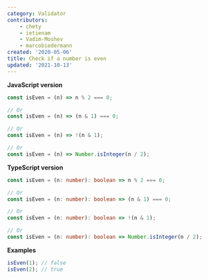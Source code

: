 ```yaml
---
category: Validator
contributors:
    - chety
    - ietienam
    - Vadim-Moshev
    - marcobiedermann
created: '2020-05-06'
title: Check if a number is even
updated: '2021-10-13'
---
```


**JavaScript version**

```js isEven.js
const isEven = (n) => n % 2 === 0;

// Or
const isEven = (n) => (n & 1) === 0;

// Or
const isEven = (n) => !(n & 1);

// Or
const isEven = (n) => Number.isInteger(n / 2);
```

**TypeScript version**

```ts isEven.ts
const isEven = (n: number): boolean => n % 2 === 0;

// Or
const isEven = (n: number): boolean => (n & 1) === 0;

// Or
const isEven = (n: number): boolean => !(n & 1);

// Or
const isEven = (n: number): boolean => Number.isInteger(n / 2);
```

**Examples**

```js examples.js
isEven(1); // false
isEven(2); // true
```
